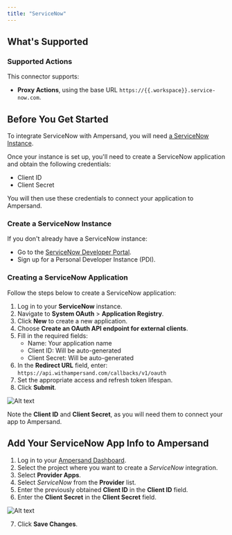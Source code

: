 ```yaml
---
title: "ServiceNow"
---
```


## What's Supported

### Supported Actions
This connector supports:
* **Proxy Actions**, using the base URL `https://{{.workspace}}.service-now.com`.

## Before You Get Started

To integrate ServiceNow with Ampersand, you will need [a ServiceNow Instance](https://www.servicenow.com/).

Once your instance is set up, you'll need to create a ServiceNow application and obtain the following credentials:
* Client ID
* Client Secret

You will then use these credentials to connect your application to Ampersand.

### Create a ServiceNow Instance

If you don't already have a ServiceNow instance:
* Go to the [ServiceNow Developer Portal](https://developer.servicenow.com/dev.do#!/home).
* Sign up for a Personal Developer Instance (PDI).

### Creating a ServiceNow Application

Follow the steps below to create a ServiceNow application:
1. Log in to your **ServiceNow** instance.
2. Navigate to **System OAuth** > **Application Registry**.
3. Click **New** to create a new application.
4. Choose **Create an OAuth API endpoint for external clients**.
5. Fill in the required fields:
   - Name: Your application name
   - Client ID: Will be auto-generated
   - Client Secret: Will be auto-generated
6. In the **Redirect URL** field, enter: `https://api.withampersand.com/callbacks/v1/oauth`
7. Set the appropriate access and refresh token lifespan.
8. Click **Submit**.

![Alt text](/images/provider-guides/servicenow.gif)

Note the **Client ID** and **Client Secret**, as you will need them to connect your app to Ampersand.

## Add Your ServiceNow App Info to Ampersand

1. Log in to your [Ampersand Dashboard](https://dashboard.withampersand.com).
2. Select the project where you want to create a *ServiceNow* integration.
3. Select **Provider Apps**.
4. Select *ServiceNow* from the **Provider** list.
5. Enter the previously obtained **Client ID** in the **Client ID** field.
6. Enter the **Client Secret** in the **Client Secret** field.

![Alt text](/images/provider-guides/servicenow1.gif)

7. Click **Save Changes**.

